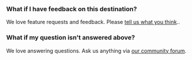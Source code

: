 ### What if I have feedback on this destination?

We love feature requests and feedback. Please [tell us what you think](http://app.posthog.com/home#supportModal)..

### What if my question isn't answered above?

We love answering questions. Ask us anything via [our community forum](/questions). 
